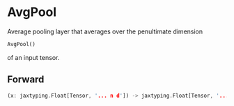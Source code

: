 
# AvgPool

Average pooling layer that averages over the penultimate dimension

```python copy
AvgPool()
```

of an input tensor.

## Forward
```rust
(x: jaxtyping.Float[Tensor, '... n d']) -> jaxtyping.Float[Tensor, '... d']
```
